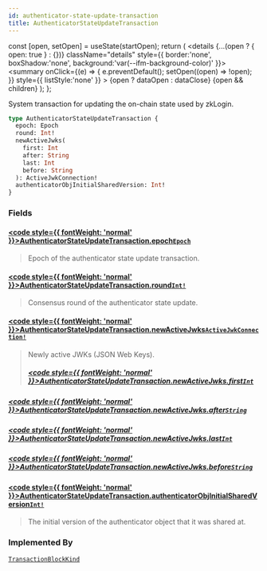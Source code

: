 ```yaml
---
id: authenticator-state-update-transaction
title: AuthenticatorStateUpdateTransaction
---
```









  const [open, setOpen] = useState(startOpen);
  return (
    <details {...(open ? { open: true } : {})} className="details" style={{ border:'none', boxShadow:'none', background:'var(--ifm-background-color)' }}>
      <summary
        onClick={(e) => {
          e.preventDefault();
          setOpen((open) => !open);
        }}
        style={{ listStyle:'none' }}
      >
      {open ? dataOpen : dataClose}
      </summary>
      {open && children}
    </details>
  );
};








System transaction for updating the on-chain state used by zkLogin.


```graphql
type AuthenticatorStateUpdateTransaction {
  epoch: Epoch
  round: Int!
  newActiveJwks(
    first: Int
    after: String
    last: Int
    before: String
  ): ActiveJwkConnection!
  authenticatorObjInitialSharedVersion: Int!
}
```




### Fields

#### [<code style={{ fontWeight: 'normal' }}>AuthenticatorStateUpdateTransaction.<b>epoch</b></code>](#)<Bullet />[`Epoch`](/references/sui-api/sui-graphql/reference/objects/epoch) <Badge class="badge badge--secondary" text="object"/> 
> 
> 
> Epoch of the authenticator state update transaction.
> 

#### [<code style={{ fontWeight: 'normal' }}>AuthenticatorStateUpdateTransaction.<b>round</b></code>](#)<Bullet />[`Int!`](/references/sui-api/sui-graphql/reference/scalars/int) <Badge class="badge badge--secondary" text="non-null"/> <Badge class="badge badge--secondary" text="scalar"/> 
> 
> 
> Consensus round of the authenticator state update.
> 

#### [<code style={{ fontWeight: 'normal' }}>AuthenticatorStateUpdateTransaction.<b>newActiveJwks</b></code>](#)<Bullet />[`ActiveJwkConnection!`](/references/sui-api/sui-graphql/reference/objects/active-jwk-connection) <Badge class="badge badge--secondary" text="non-null"/> <Badge class="badge badge--secondary" text="object"/> 
> 
> 
> Newly active JWKs (JSON Web Keys).
> ##### [<code style={{ fontWeight: 'normal' }}>AuthenticatorStateUpdateTransaction.newActiveJwks.<b>first</b></code>](#)<Bullet />[`Int`](/references/sui-api/sui-graphql/reference/scalars/int) <Badge class="badge badge--secondary" text="scalar"/> 
> 
> 
> 
> 

##### [<code style={{ fontWeight: 'normal' }}>AuthenticatorStateUpdateTransaction.newActiveJwks.<b>after</b></code>](#)<Bullet />[`String`](/references/sui-api/sui-graphql/reference/scalars/string) <Badge class="badge badge--secondary" text="scalar"/> 
> 
> 
> 
> 

##### [<code style={{ fontWeight: 'normal' }}>AuthenticatorStateUpdateTransaction.newActiveJwks.<b>last</b></code>](#)<Bullet />[`Int`](/references/sui-api/sui-graphql/reference/scalars/int) <Badge class="badge badge--secondary" text="scalar"/> 
> 
> 
> 
> 

##### [<code style={{ fontWeight: 'normal' }}>AuthenticatorStateUpdateTransaction.newActiveJwks.<b>before</b></code>](#)<Bullet />[`String`](/references/sui-api/sui-graphql/reference/scalars/string) <Badge class="badge badge--secondary" text="scalar"/> 
> 
> 
> 
> 

#### [<code style={{ fontWeight: 'normal' }}>AuthenticatorStateUpdateTransaction.<b>authenticatorObjInitialSharedVersion</b></code>](#)<Bullet />[`Int!`](/references/sui-api/sui-graphql/reference/scalars/int) <Badge class="badge badge--secondary" text="non-null"/> <Badge class="badge badge--secondary" text="scalar"/> 
> 
> 
> The initial version of the authenticator object that it was shared at.
> 



### Implemented By

[`TransactionBlockKind`](/references/sui-api/sui-graphql/reference/unions/transaction-block-kind)  <Badge class="badge badge--secondary" text="union"/>

